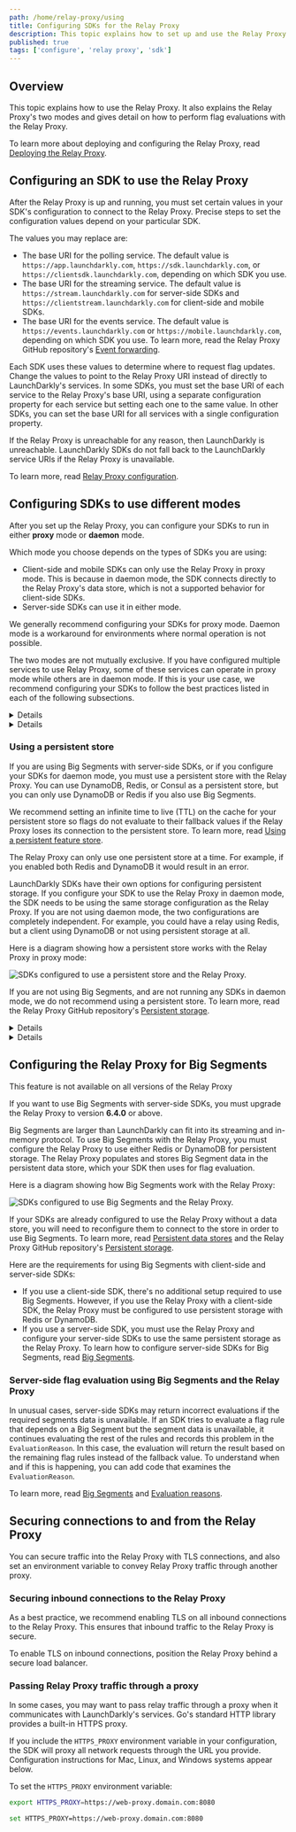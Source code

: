 ```yaml
---
path: /home/relay-proxy/using
title: Configuring SDKs for the Relay Proxy
description: This topic explains how to set up and use the Relay Proxy. It explains the Relay Proxy's two modes and how to perform flag evaluations with the Relay Proxy.
published: true
tags: ['configure', 'relay proxy', 'sdk']
---
```


## Overview

This topic explains how to use the Relay Proxy. It also explains the Relay Proxy's two modes and gives detail on how to perform flag evaluations with the Relay Proxy.

To learn more about deploying and configuring the Relay Proxy, read [Deploying the Relay Proxy](/home/relay-proxy/deploying).

## Configuring an SDK to use the Relay Proxy

After the Relay Proxy is up and running, you must set certain values in your SDK's configuration to connect to the Relay Proxy. Precise steps to set the configuration values depend on your particular SDK.

The values you may replace are:

- The base URI for the polling service. The default value is `https://app.launchdarkly.com`, `https://sdk.launchdarkly.com`, or `https://clientsdk.launchdarkly.com`, depending on which SDK you use.
- The base URI for the streaming service. The default value is `https://stream.launchdarkly.com` for server-side SDKs and `https://clientstream.launchdarkly.com` for client-side and mobile SDKs.
- The base URI for the events service. The default value is `https://events.launchdarkly.com` or `https://mobile.launchdarkly.com`, depending on which SDK you use. To learn more, read the Relay Proxy GitHub repository's [Event forwarding](https://github.com/launchdarkly/ld-relay/blob/v7/docs/events.md).

Each SDK uses these values to determine where to request flag updates. Change the values to point to the Relay Proxy URI instead of directly to LaunchDarkly's services. In some SDKs, you must set the base URI of each service to the Relay Proxy's base URI, using a separate configuration property for each service but setting each one to the same value. In other SDKs, you can set the base URI for all services with a single configuration property.

If the Relay Proxy is unreachable for any reason, then LaunchDarkly is unreachable. LaunchDarkly SDKs do not fall back to the LaunchDarkly service URIs if the Relay Proxy is unavailable.

To learn more, read [Relay Proxy configuration](/sdk/features/relay-proxy-configuration).

## Configuring SDKs to use different modes

After you set up the Relay Proxy, you can configure your SDKs to run in either **proxy** mode or **daemon** mode.

Which mode you choose depends on the types of SDKs you are using:

- Client-side and mobile SDKs can only use the Relay Proxy in proxy mode. This is because in daemon mode, the SDK connects directly to the Relay Proxy's data store, which is not a supported behavior for client-side SDKs. 
- Server-side SDKs can use it in either mode.

We generally recommend configuring your SDKs for proxy mode. Daemon mode is a workaround for environments where normal operation is not possible.

The two modes are not mutually exclusive. If you have configured multiple services to use Relay Proxy, some of these services can operate in proxy mode while others are in daemon mode. If this is your use case, we recommend configuring your SDKs to follow the best practices listed in each of the following subsections.

<Details summary="Expand Using proxy mode">

### Using proxy mode

Proxy mode is the most common use case for connecting to the Relay Proxy. LaunchDarkly SDKs are configured to run in proxy mode by default. Client-side SDKs must use proxy mode. To learn more about configuring the Relay Proxy for client-side SDKs, read the Relay Proxy GitHub repository's [Client-side/mobile connections](https://github.com/launchdarkly/ld-relay/blob/v7/docs/client-side.md).

In proxy mode, several Relay Proxy instances should exist in a high-availability configuration behind a load balancer. Relay Proxy nodes do not need to communicate with each other. There is no master node or cluster.

You can scale the Relay Proxy horizontally by deploying more nodes behind the load balancer. Do not use a single node when your SDKs are in proxy mode.

Here is a diagram showing how the Relay Proxy works in proxy mode:

![SDKs configured to use the Relay Proxy while in proxy mode.](relay-proxy-proxy-mode.png)

You should not use a persistent feature store between the Relay Proxy and your application in proxy mode. 

To learn more, read the Relay Proxy GitHub repository's [Proxy mode](https://github.com/launchdarkly/ld-relay/blob/v7/docs/proxy-mode.md) and [Using TLS docs](https://github.com/launchdarkly/ld-relay/blob/v7/docs/tls.md).
</Details>

<Details summary="Expand Using daemon mode">

### Using daemon mode

Daemon mode requires that you configure server-side LaunchDarkly SDKs to communicate directly with they Relay Proxy's persistent data store. We recommend this configuration when you're using LaunchDarkly with PHP or in a serverless environment.

There is no need to put a load balancer in front of the Relay Proxy when your SDKs are configured to run in daemon mode. You need only one instance of the Relay Proxy to keep the persistent store up to date. Multiple instances do not help the Relay Proxy to scale with the number of connected clients. 

The persistent store will contain the flag and segment rules for your configured environments. The amount of data is typically quite small. The data will be the same information returned by the streaming and polling endpoints. To learn more about using daemon mode, read the Relay Proxy GitHub repository's [Daemon mode](https://github.com/launchdarkly/ld-relay/blob/v7/docs/daemon-mode.md).

Here is a diagram showing how the Relay Proxy works in daemon mode:

![SDKs configured to use the Relay Proxy while in daemon mode.](relay-proxy-daemon-mode.png)

To use daemon mode:

1. Configure your SDK to use a persistent data store. The SDK and the Relay Proxy must use the same data store. To learn how, read [Storing data](/sdk/features/storing-data).
2. Configure your SDK to use daemon mode. To learn how, read [Using daemon mode](/sdk/features/relay-proxy-configuration/daemon-mode).

If you use LaunchDarkly in a serverless environment, we recommend using DynamoDB as a persistent feature store. In this scenario, the Relay Proxy’s purpose is to keep the feature store updated. To learn more about setting up a persistent feature store for use in daemon mode, read [Using a persistent feature store without connecting to LaunchDarkly](/sdk/concepts/data-stores#using-a-persistent-feature-store-without-connecting-to-launchdarkly). For a tutorial that demonstrates a persistent store set up in a serverless environment, read [Use a persistent feature store](/guides/infrastructure/serverless#option-2-use-a-persistent-feature-store).

<Callout intent="info">
<CalloutTitle>Restoring your SDK to proxy mode</CalloutTitle>
<CalloutDescription>

If you have set your SDK to daemon mode and wish to restore it to proxy mode, you can do that by removing the configuration that enabled daemon mode. By default, LaunchDarkly SDKs run in proxy mode, so removing the additional configuration returns the SDK to proxy mode. To learn more about customizing SDK configuration, read the documentation for your SDK.

</CalloutDescription>
</Callout>

We recommend that you use a monitoring service, such as Datadog, when your SDKs are configured to run in daemon mode. Because the Relay Proxy's data store communicates directly with the SDKs when the Relay Proxy is in daemon mode, an external monitoring service can provide information about problems that might otherwise be lost during an outage.
</Details>

### Using a persistent store

If you are using Big Segments with server-side SDKs, or if you configure your SDKs for daemon mode, you must use a persistent store with the Relay Proxy. You can use DynamoDB, Redis, or Consul as a persistent store, but you can only use DynamoDB or Redis if you also use Big Segments.

We recommend setting an infinite time to live (TTL) on the cache for your persistent store so flags do not evaluate to their fallback values if the Relay Proxy loses its connection to the persistent store. To learn more, read [Using a persistent feature store](/home/relay-proxy/guidelines#using-a-persistent-feature-store).

The Relay Proxy can only use one persistent store at a time. For example, if you enabled both Redis and DynamoDB it would result in an error.

LaunchDarkly SDKs have their own options for configuring persistent storage. If you configure your SDK to use the Relay Proxy in daemon mode, the SDK needs to be using the same storage configuration as the Relay Proxy. If you are not using daemon mode, the two configurations are completely independent. For example, you could have a relay using Redis, but a client using DynamoDB or not using persistent storage at all.

Here is a diagram showing how a persistent store works with the Relay Proxy in proxy mode:

![SDKs configured to use a persistent store and the Relay Proxy.](relay-proxy-diagram-persistent-store.png)

If you are not using Big Segments, and are not running any SDKs in daemon mode, we do not recommend using a persistent store. To learn more, read the Relay Proxy GitHub repository's [Persistent storage](https://github.com/launchdarkly/ld-relay/blob/v7/docs/persistent-storage.md).

<Details summary="Expand Using DynamoDB with the Relay Proxy">

### Using DynamoDB with the Relay Proxy

<Callout intent="alert">
<CalloutTitle>Data size limit in DynamoDB</CalloutTitle>
<CalloutDescription>

DynamoDB does not support storing values greater than 400KB, including the size of the column metadata. Using DynamoDB as a persistent feature store with the Relay Proxy will not work if the JSON representation of a Big Segment exceeds that size. To learn more, read the [AWS documentation on item size](https://docs.aws.amazon.com/amazondynamodb/latest/developerguide/Limits.html#limits-items).

</CalloutDescription>
</Callout>

We generally recommend using DynamoDB for persistent storage with the Relay Proxy, because the Relay Proxy doesn't support Redis in cluster mode or other sharding. However, using DynamoDB can incur higher costs. The Relay Proxy and LaunchDarkly SDKs will continually write updates to DynamoDB while in proxy mode. To mitigate this, consider running multiple Relays in AWS without a persistent store.
</Details>

<Details summary="Expand Using Redis with the Relay Proxy">

### Using Redis with the Relay Proxy

If you use Redis with the Relay Proxy, each of your Redis hosts will need enough RAM to load the full set of segments and flag configurations, because the Relay Proxy doesn't support Redis in cluster mode or other sharding. The Relay Proxy will not realize that Redis is empty if it became empty after the Relay Proxy fully initialized. Redis’ default configuration empties the database on reboot, so you must put Redis in persistent storage mode.
</Details>

## Configuring the Relay Proxy for Big Segments

<Callout intent="alert">
<CalloutTitle>This feature is not available on all versions of the Relay Proxy</CalloutTitle>
<CalloutDescription>

If you want to use Big Segments with server-side SDKs, you must upgrade the Relay Proxy to version <b>6.4.0</b> or above.

</CalloutDescription>
</Callout>

Big Segments are larger than LaunchDarkly can fit into its streaming and in-memory protocol. To use Big Segments with the Relay Proxy, you must configure the Relay Proxy to use either Redis or DynamoDB for persistent storage. The Relay Proxy populates and stores Big Segment data in the persistent data store, which your SDK then uses for flag evaluation.

Here is a diagram showing how Big Segments work with the Relay Proxy:

![SDKs configured to use Big Segments and the Relay Proxy.](relay-proxy-diagram-big-segments.png)

If your SDKs are already configured to use the Relay Proxy without a data store, you will need to reconfigure them to connect to the store in order to use Big Segments. To learn more, read [Persistent data stores](/sdk/concepts/data-stores) and the Relay Proxy GitHub repository's [Persistent storage](https://github.com/launchdarkly/ld-relay/blob/v7/docs/persistent-storage.md).

Here are the requirements for using Big Segments with client-side and server-side SDKs:

- If you use a client-side SDK, there's no additional setup required to use Big Segments. However, if you use the Relay Proxy with a client-side SDK, the Relay Proxy must be configured to use persistent storage with Redis or DynamoDB.
- If you use a server-side SDK, you must use the Relay Proxy and configure your server-side SDKs to use the same persistent storage as the Relay Proxy. To learn how to configure server-side SDKs for Big Segments, read [Big Segments](/sdk/features/big-segments).

### Server-side flag evaluation using Big Segments and the Relay Proxy

In unusual cases, server-side SDKs may return incorrect evaluations if the required segments data is unavailable. If an SDK tries to evaluate a flag rule that depends on a Big Segment but the segment data is unavailable, it continues evaluating the rest of the rules and records this problem in the `EvaluationReason`. In this case, the evaluation will return the result based on the remaining flag rules instead of the fallback value. To understand when and if this is happening, you can add code that examines the `EvaluationReason`.

To learn more, read [Big Segments](/home/contexts/big-segments) and [Evaluation reasons](/sdk/features/evaluation-reasons).

## Securing connections to and from the Relay Proxy

You can secure traffic into the Relay Proxy with TLS connections, and also set an environment variable to convey Relay Proxy traffic through another proxy.

### Securing inbound connections to the Relay Proxy

As a best practice, we recommend enabling TLS on all inbound connections to the Relay Proxy. This ensures that inbound traffic to the Relay Proxy is secure.

To enable TLS on inbound connections, position the Relay Proxy behind a secure load balancer.

### Passing Relay Proxy traffic through a proxy

In some cases, you may want to pass relay traffic through a proxy when it communicates with LaunchDarkly's services. Go's standard HTTP library provides a built-in HTTPS proxy.

If you include the `HTTPS_PROXY` environment variable in your configuration, the SDK will proxy all network requests through the URL you provide. Configuration instructions for Mac, Linux, and Windows systems appear below.

To set the `HTTPS_PROXY` environment variable:

<CodeSample>
<CSTab label="Mac and Linux configuration">

```bash
export HTTPS_PROXY=https://web-proxy.domain.com:8080
```

</CSTab>
<CSTab label="Windows configuration">

```bash
set HTTPS_PROXY=https://web-proxy.domain.com:8080
```

</CSTab>
</CodeSample>